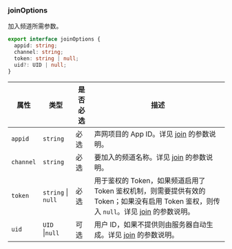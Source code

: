 ### joinOptions

加入频道所需参数。

```typescript
export interface joinOptions {
  appid: string;
  channel: string;
  token: string | null;
  uid?: UID | null;
}
```

| 属性      | 类型                           | 是否必选 | 描述                                                                                                                                                                                                                                                                |
| --------- | ------------------------------ | -------- | ------------------------------------------------------------------------------------------------------------------------------------------------------------------------------------------------------------------------------------------------------------------- |
| `appid`   | `string`                       | 必选     | 声网项目的 App ID。详见 [join](https://docportal.shengwang.cn/cn/live-streaming-premium-4.x/API%20Reference/web_ng/interfaces/iagorartcclient.html#join) 的参数说明。                                                                                               |
| `channel` | `string`                       | 必选     | 要加入的频道名称。详见 [join](https://docportal.shengwang.cn/cn/live-streaming-premium-4.x/API%20Reference/web_ng/interfaces/iagorartcclient.html#join) 的参数说明。                                                                                                |
| `token`   | `string` &VerticalLine; `null` | 必选     | 用于鉴权的 Token，如果频道启用了 Token 鉴权机制，则需要提供有效的 Token；如果没有启用 Token 鉴权，则传入 `null`。详见 [join](https://docportal.shengwang.cn/cn/live-streaming-premium-4.x/API%20Reference/web_ng/interfaces/iagorartcclient.html#join) 的参数说明。 |
| `uid`     | `UID` &VerticalLine;`null`     | 可选     | 用户 ID，如果不提供则由服务器自动生成。详见 [join](https://docportal.shengwang.cn/cn/live-streaming-premium-4.x/API%20Reference/web_ng/interfaces/iagorartcclient.html#join) 的参数说明。                                                                           |
